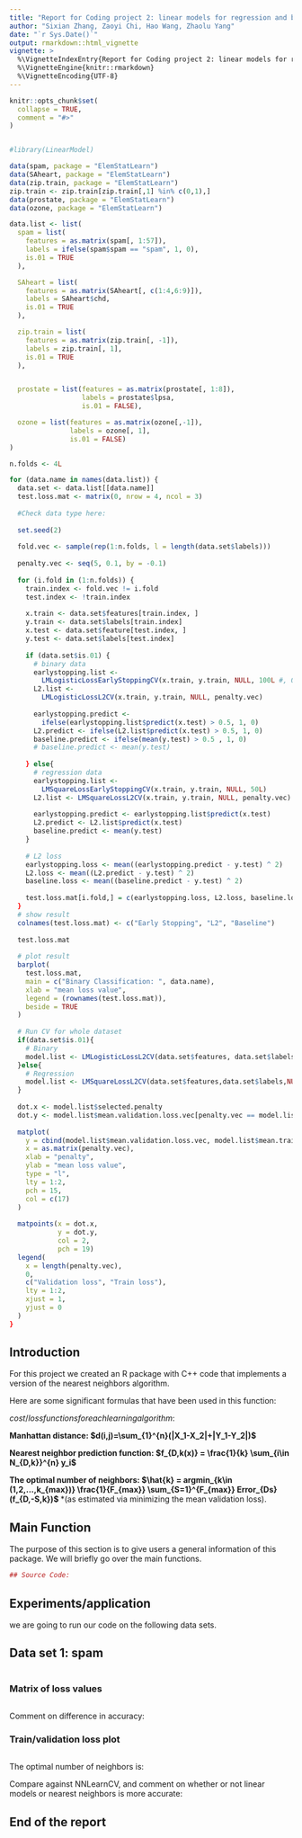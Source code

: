 ```yaml
---
title: "Report for Coding project 2: linear models for regression and binary classification"
author: "Sixian Zhang, Zaoyi Chi, Hao Wang, Zhaolu Yang"
date: "`r Sys.Date()`"
output: rmarkdown::html_vignette
vignette: >
  %\VignetteIndexEntry{Report for Coding project 2: linear models for regression and binary classification}
  %\VignetteEngine{knitr::rmarkdown}
  %\VignetteEncoding{UTF-8}
---
```


```r
knitr::opts_chunk$set(
  collapse = TRUE,
  comment = "#>"
)


#library(LinearModel)

data(spam, package = "ElemStatLearn")
data(SAheart, package = "ElemStatLearn")
data(zip.train, package = "ElemStatLearn")
zip.train <- zip.train[zip.train[,1] %in% c(0,1),]
data(prostate, package = "ElemStatLearn")
data(ozone, package = "ElemStatLearn")

data.list <- list(
  spam = list(
    features = as.matrix(spam[, 1:57]),
    labels = ifelse(spam$spam == "spam", 1, 0),
    is.01 = TRUE
  ),

  SAheart = list(
    features = as.matrix(SAheart[, c(1:4,6:9)]),
    labels = SAheart$chd,
    is.01 = TRUE
  ),

  zip.train = list(
    features = as.matrix(zip.train[, -1]),
    labels = zip.train[, 1],
    is.01 = TRUE
  ),


  prostate = list(features = as.matrix(prostate[, 1:8]),
                  labels = prostate$lpsa,
                  is.01 = FALSE),

  ozone = list(features = as.matrix(ozone[,-1]),
               labels = ozone[, 1],
               is.01 = FALSE)
)

n.folds <- 4L

for (data.name in names(data.list)) {
  data.set <- data.list[[data.name]]
  test.loss.mat <- matrix(0, nrow = 4, ncol = 3)
  
  #Check data type here:
  
  set.seed(2)
  
  fold.vec <- sample(rep(1:n.folds, l = length(data.set$labels)))
  
  penalty.vec <- seq(5, 0.1, by = -0.1)
  
  for (i.fold in (1:n.folds)) {
    train.index <- fold.vec != i.fold
    test.index <- !train.index
    
    x.train <- data.set$features[train.index, ]
    y.train <- data.set$labels[train.index]
    x.test <- data.set$feature[test.index, ]
    y.test <- data.set$labels[test.index]
    
    if (data.set$is.01) {
      # binary data
      earlystopping.list <-
        LMLogisticLossEarlyStoppingCV(x.train, y.train, NULL, 100L #, 0.5)
      L2.list <-
        LMLogisticLossL2CV(x.train, y.train, NULL, penalty.vec)
      
      earlystopping.predict <-
        ifelse(earlystopping.list$predict(x.test) > 0.5, 1, 0)
      L2.predict <- ifelse(L2.list$predict(x.test) > 0.5, 1, 0)
      baseline.predict <- ifelse(mean(y.test) > 0.5 , 1, 0)
      # baseline.predict <- mean(y.test)
      
    } else{
      # regression data
      earlystopping.list <-
        LMSquareLossEarlyStoppingCV(x.train, y.train, NULL, 50L)
      L2.list <- LMSquareLossL2CV(x.train, y.train, NULL, penalty.vec)
      
      earlystopping.predict <- earlystopping.list$predict(x.test)
      L2.predict <- L2.list$predict(x.test)
      baseline.predict <- mean(y.test)
    }
    
    # L2 loss
    earlystopping.loss <- mean((earlystopping.predict - y.test) ^ 2)
    L2.loss <- mean((L2.predict - y.test) ^ 2)
    baseline.loss <- mean((baseline.predict - y.test) ^ 2)
    
    test.loss.mat[i.fold,] = c(earlystopping.loss, L2.loss, baseline.loss)
  }
  # show result
  colnames(test.loss.mat) <- c("Early Stopping", "L2", "Baseline")
  
  test.loss.mat
  
  # plot result
  barplot(
    test.loss.mat,
    main = c("Binary Classification: ", data.name),
    xlab = "mean loss value",
    legend = (rownames(test.loss.mat)),
    beside = TRUE
  )
  
  # Run CV for whole dataset
  if(data.set$is.01){
    # Binary
    model.list <- LMLogisticLossL2CV(data.set$features, data.set$labels, NULL, penalty.vec)
  }else{
    # Regression
    model.list <- LMSquareLossL2CV(data.set$features,data.set$labels,NULL, penalty.vec)
  }
  
  dot.x <- model.list$selected.penalty
  dot.y <- model.list$mean.validation.loss.vec[penalty.vec == model.list$selected.penalty]
  
  matplot(
    y = cbind(model.list$mean.validation.loss.vec, model.list$mean.train.loss.vec),
    x = as.matrix(penalty.vec),
    xlab = "penalty",
    ylab = "mean loss value",
    type = "l",
    lty = 1:2,
    pch = 15,
    col = c(17)
  )
  
  matpoints(x = dot.x,
            y = dot.y,
            col = 2,
            pch = 19)
  legend(
    x = length(penalty.vec),
    0,
    c("Validation loss", "Train loss"),
    lty = 1:2,
    xjust = 1,
    yjust = 0
  )
}


```

## Introduction
For this project we created an R package with C++ code that implements a version of the nearest neighbors algorithm.

Here are some significant formulas that have been used in this function:

$cost/loss functions for each learning algorithm:$

**Manhattan distance: ** **$d(i,j)=\sum_{1}^{n}(|X_1-X_2|+|Y_1-Y_2|)$**

**Nearest neighbor prediction function: ** **$f_{D,k(x)} = \frac{1}{k} \sum_{i\in N_{D,k}}^{n} y_i$**

**The optimal number of neighbors:      ** **$\hat{k} = argmin_{k\in (1,2,...,k_{max})} \frac{1}{F_{max}} \sum_{S=1}^{F_{max}} Error_{Ds}(f_{D,-S,k})$     ** 
  *(as estimated via minimizing the mean validation loss).
  

## Main Function
The purpose of this section is to give users a general information of this package. We will briefly go over the main functions.

```r
## Source Code:


```

## Experiments/application
we are going to run our code on the following data sets.

## Data set 1: spam
```r

```

### Matrix of loss values
```r

```

Comment on difference in accuracy:

### Train/validation loss plot
```r

```

The optimal number of neighbors is: 

Compare against NNLearnCV, and comment on whether or not linear models or nearest neighbors is more accurate:

## End of the report